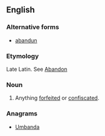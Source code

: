 ==English==

===Alternative forms===
* [[abandun]]

===Etymology===
Late Latin. See [[abandon|Abandon]]

===Noun===
{{en-noun|-}}

# {{legal}} Anything [[forfeited]] or [[confiscated]].

===Anagrams===
* [[Umbanda#English|Umbanda]]